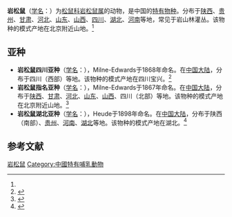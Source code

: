 {{Speciesbox
| name = 岩松鼠
| status = LC
| status_system = iucn3.1
| status_ref = <ref name=iucn>{{IUCN2008|assessors=Smith, A. T. & Johnston, C. H.|year=2008|id=19998|title=Sciurotamias davidianus|downloaded=2009-01-06}}</ref>
| image = Summer Palace, Beijing-Sciurotamias davidianus.jpg
| genus = Sciurotamias
| species = davidianus
| authority = (Milne-Edwards, 1867)<ref name='id799'>{{cite web| url =http://www.bioinfo.cn/db05/BjdwSpecies.php?action=view&id=799| title =岩松鼠| work =《中国动物物种编目数据库》| publisher =中国科学院微生物研究所| author =中国科学院动物研究所| accessdate =2009-03-27| deadurl =yes| archiveurl =https://web.archive.org/web/20160305075218/http://www.bioinfo.cn/db05/BjdwSpecies.php?action=view&id=799| archivedate =2016-03-05}}</ref>
| range_map = Sciurotamias davidianus distribution.png
}}

'''岩松鼠'''（[[学名|学名]]：{{lang|la|''Sciurotamias davidianus''}}）为[[松鼠科|松鼠科]][[岩松鼠属|岩松鼠属]]的动物，是中国的[[特有種|特有物种]]。分布于[[陕西|陕西]]、[[贵州|贵州]]、[[甘肃|甘肃]]、[[河北|河北]]、[[山东|山东]]、[[山西|山西]]、[[四川|四川]]、[[湖北|湖北]]、[[河南|河南]]等地，常见于岩山林灌丛。该物种的模式产地在北京附近山地。<ref name='id799'/>

== 亚种 ==
* '''岩松鼠四川亚种'''（[[学名|学名]]：{{lang|la|''Sciurotamias davidianus consobrinus''}}），Milne-Edwards于1868年命名。在[[中国大陆|中国大陆]]，分布于四川（西部）等地。该物种的模式产地在四川宝兴。<ref name='id800'>{{cite web| url =http://www.bioinfo.cn/db05/BjdwSpecies.php?action=view&id=800| title =岩松鼠四川亚种| work =《中国动物物种编目数据库》| publisher =中国科学院微生物研究所| author =中国科学院动物研究所| accessdate =2009-03-27| deadurl =yes| archiveurl =https://web.archive.org/web/20160305020155/http://www.bioinfo.cn/db05/BjdwSpecies.php?action=view&id=800| archivedate =2016-03-05}}</ref>
* '''岩松鼠指名亚种'''（[[学名|学名]]：{{lang|la|''Sciurotamias davidianus davidianus''}}），Milne-Edwards于1867年命名。在[[中国大陆|中国大陆]]，分布于[[陕西|陕西]]、[[甘肃|甘肃]]、[[河北|河北]]、[[山东|山东]]、[[山西|山西]]、四川（北部）等地。该物种的模式产地在北京附近山地。<ref name='id801'>{{cite web| url =http://www.bioinfo.cn/db05/BjdwSpecies.php?action=view&id=801| title =岩松鼠指名亚种| work =《中国动物物种编目数据库》| publisher =中国科学院微生物研究所| author =中国科学院动物研究所| accessdate =2009-03-27| deadurl =yes| archiveurl =https://web.archive.org/web/20160305071729/http://www.bioinfo.cn/db05/BjdwSpecies.php?action=view&id=801| archivedate =2016-03-05}}</ref>
* '''岩松鼠湖北亚种'''（[[学名|学名]]：{{lang|la|''Sciurotamias davidianus saltitans''}}），Heude于1898年命名。在[[中国大陆|中国大陆]]，分布于陕西（南部）、[[贵州|贵州]]、[[河南|河南]]、[[湖北|湖北]]等地。该物种的模式产地在湖北。<ref name='id802'>{{cite web| url =http://www.bioinfo.cn/db05/BjdwSpecies.php?action=view&id=802| title =岩松鼠湖北亚种| work =《中国动物物种编目数据库》| publisher =中国科学院微生物研究所| author =中国科学院动物研究所| accessdate =2009-03-27| deadurl =yes| archiveurl =https://web.archive.org/web/20160305014056/http://www.bioinfo.cn/db05/BjdwSpecies.php?action=view&id=802| archivedate =2016-03-05}}</ref>

== 参考文献 ==
{{reflist}}
{{Taxonbar|from=Q1766970}}

[[Category:岩松鼠属|岩松鼠]]
[[Category:中國特有哺乳動物|Category:中國特有哺乳動物]]